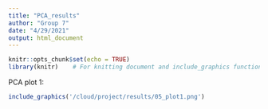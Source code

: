 ```yaml
---
title: "PCA_results"
author: "Group 7"
date: "4/29/2021"
output: html_document
---
```


```r
knitr::opts_chunk$set(echo = TRUE)
library(knitr)    # For knitting document and include_graphics function
```

PCA plot 1:

```r
include_graphics('/cloud/project/results/05_plot1.png')
```
